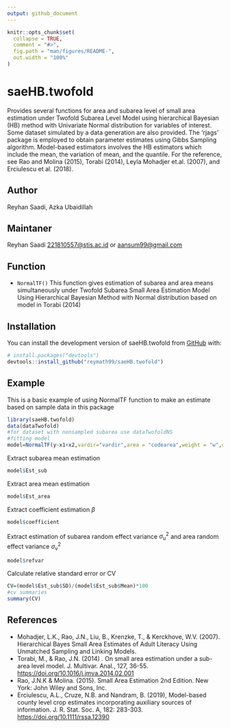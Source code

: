 ```yaml
---
output: github_document
---
```


<!-- README.md is generated from README.Rmd. Please edit that file -->

```r
knitr::opts_chunk$set(
  collapse = TRUE,
  comment = "#>",
  fig.path = "man/figures/README-",
  out.width = "100%"
)
```

# saeHB.twofold

<!-- badges: start -->
<!-- badges: end -->

Provides several functions for area and subarea level of small area estimation under Twofold Subarea Level Model using hierarchical Bayesian (HB) method with Univariate Normal distribution for variables of interest. Some dataset simulated by a data generation are also provided. The 'rjags' package is employed to obtain parameter estimates using Gibbs Sampling algorithm. Model-based estimators involves the HB estimators which include the mean, the variation of mean, and the quantile. For the reference, see Rao and Molina (2015), Torabi (2014), Leyla Mohadjer et.al. (2007), and Erciulescu et al. (2018).

## Author
Reyhan Saadi, Azka Ubaidillah

## Maintaner
Reyhan Saadi <221810557@stis.ac.id> or <aansum99@gmail.com>

## Function
* `NormalTF()` This function gives estimation of subarea and area means simultaneously under Twofold Subarea Small Area Estimation Model Using Hierarchical Bayesian Method with Normal distribution based on model in Torabi (2014)

## Installation
You can install the development version of saeHB.twofold from [GitHub](https://github.com/) with:

``` r
# install.packages("devtools")
devtools::install_github("reymath99/saeHB.twofold")
```

## Example

This is a basic example of using NormalTF function to make an estimate based on sample data in this package

```r
library(saeHB.twofold)
data(dataTwofold)
#for dataset with nonsampled subarea use dataTwofoldNS
#fitting model
model=NormalTF(y~x1+x2,vardir="vardir",area = "codearea",weight = "w",data=dataTwofold)
```

Extract subarea mean estimation
```r
model$Est_sub
```

Extract area mean estimation
```r
model$Est_area
```

Extract coefficient estimation $\beta$
```r
model$coefficient
```

Extract estimation of subarea random effect variance $\sigma^2_u$ and area random
effect variance $\sigma^2_v$
```r
model$refvar
```

Calculate relative standard error or CV
```r
CV=(model$Est_sub$SD)/(model$Est_sub$Mean)*100
#cv summaries
summary(CV)
```


## References
* Mohadjer, L.K., Rao, J.N., Liu, B., Krenzke, T., & Kerckhove, W.V. (2007). Hierarchical Bayes Small Area Estimates of Adult Literacy Using Unmatched Sampling and Linking Models.
* Torabi, M., & Rao, J.N. (2014) . On small area estimation under a sub-area level model. J. Multivar. Anal., 127, 36-55. <https://doi.org/10.1016/j.jmva.2014.02.001>
* Rao, J.N.K & Molina. (2015). Small Area Estimation 2nd Edition. New York: John Wiley and Sons, Inc.
* Erciulescu, A.L., Cruze, N.B. and Nandram, B. (2019), Model-based county level crop estimates incorporating auxiliary sources of information. J. R. Stat. Soc. A, 182: 283-303. <https://doi.org/10.1111/rssa.12390>
